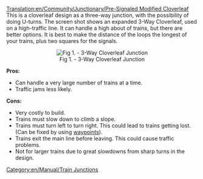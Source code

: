[[Translation:en/Community/Junctionary/Pre-Signaled Modified Cloverleaf]]
This is a cloverleaf design as a three-way junction, with the possibility of doing U-turns. The screen shot shows an expanded 3-Way Cloverleaf, used on a high-traffic line. It can handle a high about of trains, but there are better options. It is best to make the distance of the loops the longest of your trains, plus two squares for the signals.

<center>[[File:en/3 way cloverleaf desolator.png|thumb|center|Fig 1. - 3-Way Cloverleaf Junction]]</center>


'''Pros:'''

*Can handle a very large number of trains at a time.
*Traffic jams less likely.


'''Cons:'''

*Very costly to build.
*Trains must slow down to climb a slope.
*Trains must turn left to turn right. This could lead to trains getting lost. (Can be fixed by using [[en/Manual/Waypoints|waypoints]]).
*Trains exit the main line before leaving. This could cause traffic problems.
*Not for larger trains due to great slowdowns from sharp turns in the design.

[[Category:en/Manual/Train Junctions]]